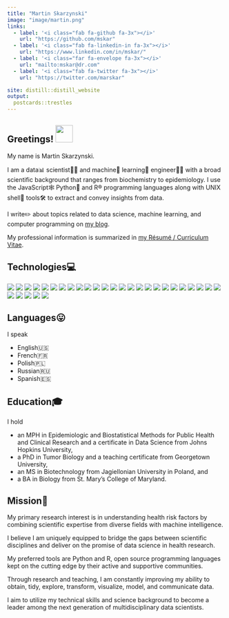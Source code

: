 ```yaml
---
title: "Martin Skarzynski"
image: "image/martin.png"
links:
  - label: '<i class="fab fa-github fa-3x"></i>'
    url: "https://github.com/mskar"
  - label: '<i class="fab fa-linkedin-in fa-3x"></i>'
    url: "https://www.linkedin.com/in/mskar/"
  - label: '<i class="far fa-envelope fa-3x"></i>'
    url: "mailto:mskar@dr.com"
  - label: '<i class="fab fa-twitter fa-3x"></i>'
    url: "https://twitter.com/marskar"

site: distill::distill_website
output:
  postcards::trestles
---
```


## Greetings! <img src="https://raw.githubusercontent.com/mskar/mskar/master/wave.gif" width="40px">

My name is Martin Skarzynski.

I am a data📊 scientist👨‍🔬 and machine🤖 learning🧠 engineer👨‍💻 with a broad scientific background that ranges from biochemistry to epidemiology.
I use the JavaScript🕸 Python🐍 and R®️  programming languages along with UNIX shell🐚 tools🛠 to extract and convey insights from data.

I write✏️ about topics related to data science, machine learning, and computer programming on <a href = "blog.html">my blog</a><i class="fa fa-pencil-alt"></i>.

My professional information is summarized in <a href = "https://mskar.github.io/cv">my Résumé / Curriculum Vitae</a><i class="fa fa-address-card"></i>.

## Technologies💻
![](https://img.shields.io/badge/-Anaconda-informational?style=flat&logo=Anaconda&logoColor=white&color=2bbc8a)
![](https://img.shields.io/badge/-Bash-informational?style=flat&logo=gnu-bash&logoColor=white&color=2bbc8a)
![](https://img.shields.io/badge/-DataSpell-informational?style=flat&logo=jetbrains&logoColor=white&color=2bbc8a)
![](https://img.shields.io/badge/-GIMP-informational?style=flat&logo=gimp&logoColor=white&color=2bbc8a)
![](https://img.shields.io/badge/-Git-informational?style=flat&logo=git&logoColor=white&color=2bbc8a)
![](https://img.shields.io/badge/-GNU-informational?style=flat&logo=gnu&logoColor=white&color=2bbc8a)
![](https://img.shields.io/badge/-Homebrew-informational?style=flat&logo=homebrew&logoColor=white&color=2bbc8a)
![](https://img.shields.io/badge/-Inkscape-informational?style=flat&logo=inkscape&logoColor=white&color=2bbc8a)
![](https://img.shields.io/badge/-JavaScript-informational?style=flat&logo=javascript&logoColor=white&color=2bbc8a)
![](https://img.shields.io/badge/-Jupyter-informational?style=flat&logo=jupyter&logoColor=white&color=2bbc8a)
![](https://img.shields.io/badge/-Keras-informational?style=flat&logo=keras&logoColor=white&color=2bbc8a)
![](https://img.shields.io/badge/-Linux-informational?style=flat&logo=linux&logoColor=white&color=2bbc8a)
![](https://img.shields.io/badge/-macOS-informational?style=flat&logo=macos&logoColor=white&color=2bbc8a)
![](https://img.shields.io/badge/-Miniforge-informational?style=flat&logo=conda-forge&logoColor=white&color=2bbc8a)
![](https://img.shields.io/badge/-Neovim-informational?style=flat&logo=neovim&logoColor=white&color=2bbc8a)
![](https://img.shields.io/badge/-NumPy-informational?style=flat&logo=numpy&logoColor=white&color=2bbc8a)
![](https://img.shields.io/badge/-Pandas-informational?style=flat&logo=pandas&logoColor=white&color=2bbc8a)
![](https://img.shields.io/badge/-PyCharm-informational?style=flat&logo=pycharm&logoColor=white&color=2bbc8a)
![](https://img.shields.io/badge/-Python-informational?style=flat&logo=python&logoColor=white&color=2bbc8a)
![](https://img.shields.io/badge/-PyTorch-informational?style=flat&logo=pytorch&logoColor=white&color=2bbc8a)
![](https://img.shields.io/badge/-React-informational?style=flat&logo=react&logoColor=white&color=2bbc8a)
![](https://img.shields.io/badge/-R-informational?style=flat&logo=r&logoColor=white&color=2bbc8a)
![](https://img.shields.io/badge/-RStudio-informational?style=flat&logo=rstudio&logoColor=white&color=2bbc8a)
![](https://img.shields.io/badge/-Sklearn-informational?style=flat&logo=scikit-learn&logoColor=white&color=2bbc8a)
![](https://img.shields.io/badge/-SciPy-informational?style=flat&logo=scipy&logoColor=white&color=2bbc8a)
![](https://img.shields.io/badge/-Spacemacs-informational?style=flat&logo=spacemacs&logoColor=white&color=2bbc8a)
![](https://img.shields.io/badge/-TensorFlow-informational?style=flat&logo=tensorflow&logoColor=white&color=2bbc8a)
![](https://img.shields.io/badge/-TypeScript-informational?style=flat&logo=typescript&logoColor=white&color=2bbc8a)
![](https://img.shields.io/badge/-Vim-informational?style=flat&logo=vim&logoColor=white&color=2bbc8a)
![](https://img.shields.io/badge/-WebStorm-informational?style=flat&logo=webstorm&logoColor=white&color=2bbc8a)

## Languages😛

I speak

- English🇺🇸
- French🇫🇷
- Polish🇵🇱
- Russian🇷🇺
- Spanish🇪🇸

## Education🎓

I hold

- an MPH in Epidemiologic and Biostatistical Methods for Public Health and Clinical Research and a certificate in Data Science from Johns Hopkins University,
- a PhD in Tumor Biology and a teaching certificate from Georgetown University,
- an MS in Biotechnology from Jagiellonian University in Poland, and
- a BA in Biology from St. Mary’s College of Maryland.

## Mission🚀

My primary research interest is in understanding health risk factors by combining scientific expertise from diverse fields with machine intelligence.

I believe I am uniquely equipped to bridge the gaps between scientific disciplines and deliver on the promise of data science in health research.

My preferred tools are Python and R, open source programming languages kept on the cutting edge by their active and supportive communities.

Through research and teaching, I am constantly improving my ability to obtain, tidy, explore, transform, visualize, model, and communicate data.

I aim to utilize my technical skills and science background to become a leader among the next generation of multidisciplinary data scientists.

